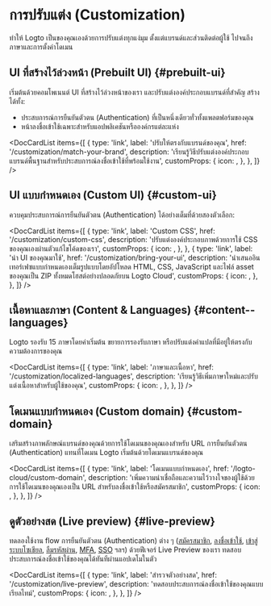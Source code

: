 
# การปรับแต่ง (Customization)

ทำให้ Logto เป็นของคุณเองด้วยการปรับแต่งทุกแง่มุม ตั้งแต่แบรนด์และส่วนติดต่อผู้ใช้ ไปจนถึงภาษาและการตั้งค่าโดเมน

## UI ที่สร้างไว้ล่วงหน้า (Prebuilt UI) \{#prebuilt-ui}

เริ่มต้นด้วยคอมโพเนนต์ UI ที่สร้างไว้ล่วงหน้าของเรา และปรับแต่งองค์ประกอบแบรนด์ที่สำคัญ สร้างได้ทั้ง:

- ประสบการณ์การยืนยันตัวตน (Authentication) ที่เป็นหนึ่งเดียวทั่วทั้งแพลตฟอร์มของคุณ
- หน้าลงชื่อเข้าใช้เฉพาะสำหรับแอปพลิเคชันหรือองค์กรแต่ละแห่ง

<DocCardList
  items={[
    {
      type: 'link',
      label: 'ปรับให้ตรงกับแบรนด์ของคุณ',
      href: '/customization/match-your-brand',
      description:
        'เรียนรู้วิธีปรับแต่งองค์ประกอบแบรนด์พื้นฐานสำหรับประสบการณ์ลงชื่อเข้าใช้ที่พร้อมใช้งาน',
      customProps: {
        icon: <CustomizationIcon />,
      },
    },
  ]}
/>

## UI แบบกำหนดเอง (Custom UI) \{#custom-ui}

ควบคุมประสบการณ์การยืนยันตัวตน (Authentication) ได้อย่างเต็มที่ด้วยสองตัวเลือก:

<DocCardList
  items={[
    {
      type: 'link',
      label: 'Custom CSS',
      href: '/customization/custom-css',
      description: 'ปรับแต่งองค์ประกอบภาพด้วยการใช้ CSS ของคุณเองผ่านตัวแก้ไขโค้ดของเรา',
      customProps: {
        icon: <BrushIcon />,
      },
    },
    {
      type: 'link',
      label: 'นำ UI ของคุณมาใช้',
      href: '/customization/bring-your-ui',
      description:
        'นำเสนออินเทอร์เฟซแบบกำหนดเองเต็มรูปแบบโดยอัปโหลด HTML, CSS, JavaScript และไฟล์ asset ของคุณเป็น ZIP ทั้งหมดโฮสต์อย่างปลอดภัยบน Logto Cloud',
      customProps: {
        icon: <FlaskIcon />,
      },
    },
  ]}
/>

## เนื้อหาและภาษา (Content & Languages) \{#content--languages}

Logto รองรับ 15 ภาษาโดยค่าเริ่มต้น ขยายการรองรับภาษา หรือปรับแต่งคำแปลที่มีอยู่ให้ตรงกับความต้องการของคุณ

<DocCardList
  items={[
    {
      type: 'link',
      label: 'ภาษาและเนื้อหา',
      href: '/customization/localized-languages',
      description: 'เรียนรู้วิธีเพิ่มภาษาใหม่และปรับแต่งเนื้อหาสำหรับผู้ใช้ของคุณ',
      customProps: {
        icon: <LanguagesIcon />,
      },
    },
  ]}
/>

## โดเมนแบบกำหนดเอง (Custom domain) \{#custom-domain}

เสริมสร้างภาพลักษณ์แบรนด์ของคุณด้วยการใช้โดเมนของคุณเองสำหรับ URL การยืนยันตัวตน (Authentication) แทนที่โดเมน Logto เริ่มต้นด้วยโดเมนแบรนด์ของคุณ

<DocCardList
  items={[
    {
      type: 'link',
      label: 'โดเมนแบบกำหนดเอง',
      href: '/logto-cloud/custom-domain',
      description:
        'เพิ่มความน่าเชื่อถือและความไว้วางใจของผู้ใช้ด้วยการใช้โดเมนของคุณเองเป็น URL สำหรับลงชื่อเข้าใช้หรือสมัครสมาชิก',
      customProps: {
        icon: <UserFlowIcon />,
      },
    },
  ]}
/>

## ดูตัวอย่างสด (Live preview) \{#live-preview}

ทดลองใช้งาน flow การยืนยันตัวตน (Authentication) ต่าง ๆ ([สมัครสมาชิก](/end-user-flows/sign-up-and-sign-in/sign-up), [ลงชื่อเข้าใช้](/end-user-flows/sign-up-and-sign-in/sign-in), [เข้าสู่ระบบโซเชียล](/end-user-flows/sign-up-and-sign-in/social-sign-in), [ลืมรหัสผ่าน](/end-user-flows/sign-up-and-sign-in/reset-password), [MFA](/end-user-flows/mfa), [SSO](/end-user-flows/enterprise-sso) ฯลฯ) ด้วยฟีเจอร์ Live Preview ของเรา ทดสอบประสบการณ์ลงชื่อเข้าใช้ของคุณได้ทันทีผ่านแอปเดโมในตัว

<DocCardList
  items={[
    {
      type: 'link',
      label: 'สำรวจตัวอย่างสด',
      href: '/customization/live-preview',
      description: 'ทดสอบประสบการณ์ลงชื่อเข้าใช้ของคุณแบบเรียลไทม์',
      customProps: {
        icon: <StartIcon />,
      },
    },
  ]}
/>
